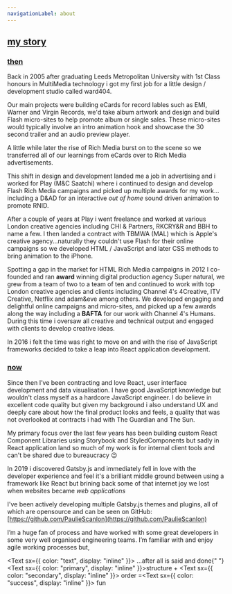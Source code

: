 ```yaml
---
navigationLabel: about
---
```


## [my story](#my-story)

### [then](then)

Back in 2005 after graduating Leeds Metropolitan University with 1st Class honours in MultiMedia technology i got my first job for a little design / development studio called ward404.

Our main projects were building eCards for record lables such as EMI, Warner and Virgin Records, we'd take album artwork and design and build Flash micro-sites to help promote album or single sales. These micro-sites would typically involve an intro animation hook and showcase the 30 second trailer and an audio preview player.

A little while later the rise of Rich Media burst on to the scene so we transferred all of our learnings from eCards over to Rich Media advertisements.

This shift in design and development landed me a job in advertising and i worked for Play (M&C Saatchi) where i continued to design and develop Flash Rich Media campaigns and picked up multiple awards for my work... including a D&AD for an interactive _out of home_ sound driven animation to promote RNID.

After a couple of years at Play i went freelance and worked at various London creative agencies including CHI & Partners, RKCRY&R and BBH to name a few. I then landed a contract with TBMWA (MAL) which is Apple's creative agency...naturally they couldn't use Flash for their online campaigns so we developed HTML / JavaScript and later CSS methods to bring animation to the iPhone.

Spotting a gap in the market for HTML Rich Media campaigns in 2012 I co-founded and ran **award** winning digital production agency Super natural, we grew from a team of two to a team of ten and continued to work with top London creative agencies and clients including Channel 4's 4Creative, ITV Creative, Netflix and adam&eve among others. We developed engaging and delightful online campaigns and micro-sites, and picked up a few awards along the way including a **BAFTA** for our work with Channel 4's Humans.
During this time i oversaw all creative and technical output and engaged with clients to develop creative ideas.

In 2016 i felt the time was right to move on and with the rise of JavaScript frameworks decided to take a leap into React application development.

### [now](now)

Since then I’ve been contracting and love React, user interface development and data visualisation. I have good JavaScript knowledge but wouldn't class myself as a hardcore JavaScript engineer. I do believe in excellent code quality but given my background i also understand UX and deeply care about how the final product looks and feels, a quality that was not overlooked at contracts i had with The Guardian and The Sun.

My primary focus over the last few years has been building custom React Component Libraries using Storybook and StyledComponents but sadly in React application land so much of my work is for internal client tools and can't be shared due to bureaucracy 😉

In 2019 i discovered Gatsby.js and immediately fell in love with the developer experience and feel it's a brilliant middle ground between using a framework like React but brining back some of that internet joy we lost when websites became _web applications_

I've been actively developing multiple Gatsby.js themes and plugins, all of which are opensource and can be seen on GitHub: [https://github.com/PaulieScanlon](https://github.com/PaulieScanlon)

I’m a huge fan of process and have worked with some great developers in some very well organised engineering teams. I’m familiar with and enjoy agile working processes but,

<Text sx={{ color: "text", display: "inline" }}>
  ...after all is said and done{" "}
</Text>
<Text sx={{ color: "primary", display: "inline" }}>structure </Text>+
<Text sx={{ color: "secondary", display: "inline" }}> order </Text>=<Text sx={{ color: "success", display: "inline" }}> fun</Text>

